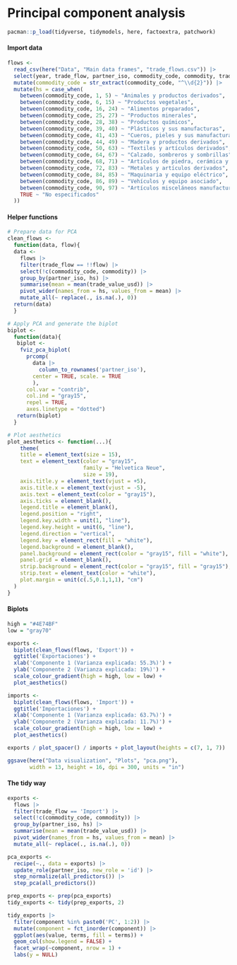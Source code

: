 # Principal component analysis

```r
pacman::p_load(tidyverse, tidymodels, here, factoextra, patchwork)
```

#### Import data

```r
flows <- 
  read_csv(here("Data", "Main data frames", "trade_flows.csv")) |> 
  select(year, trade_flow, partner_iso, commodity_code, commodity, trade_value_usd) |> 
  mutate(commodity_code = str_extract(commodity_code, "^\\d{2}")) |> 
  mutate(hs = case_when(
    between(commodity_code, 1, 5) ~ "Animales y productos derivados",
    between(commodity_code, 6, 15) ~ "Productos vegetales",
    between(commodity_code, 16, 24) ~ "Alimentos preparados",
    between(commodity_code, 25, 27) ~ "Productos minerales",
    between(commodity_code, 28, 38) ~ "Productos químicos",
    between(commodity_code, 39, 40) ~ "Plásticos y sus manufacturas",
    between(commodity_code, 41, 43) ~ "Cueros, pieles y sus manufacturas",
    between(commodity_code, 44, 49) ~ "Madera y productos derivados",
    between(commodity_code, 50, 63) ~ "Textiles y artículos derivados",
    between(commodity_code, 64, 67) ~ "Calzado, sombreros y sombrillas",
    between(commodity_code, 68, 71) ~ "Artículos de piedra, cerámica y vidrio",
    between(commodity_code, 72, 83) ~ "Metales y artículos derivados",
    between(commodity_code, 84, 85) ~ "Maquinaria y equipo eléctrico",
    between(commodity_code, 86, 89) ~ "Vehículos y equipo asociado",
    between(commodity_code, 90, 97) ~ "Artículos misceláneos manufacturados",
    TRUE ~ "No especificados"
  ))
```

#### Helper functions

```r
# Prepare data for PCA
clean_flows <- 
  function(data, flow){
  data <- 
    flows |> 
    filter(trade_flow == !!flow) |> 
    select(!c(commodity_code, commodity)) |> 
    group_by(partner_iso, hs) |> 
    summarise(mean = mean(trade_value_usd)) |> 
    pivot_wider(names_from = hs, values_from = mean) |> 
    mutate_all(~ replace(., is.na(.), 0))
  return(data)
  }

# Apply PCA and generate the biplot
biplot <- 
  function(data){
   biplot <- 
    fviz_pca_biplot(
      prcomp(
        data |> 
          column_to_rownames('partner_iso'), 
        center = TRUE, scale. = TRUE
        ), 
      col.var = "contrib",
      col.ind = "gray15",
      repel = TRUE,
      axes.linetype = "dotted")
   return(biplot)
  }

# Plot aesthetics
plot_aesthetics <- function(...){
    theme(
    title = element_text(size = 15),
    text = element_text(color = "gray15", 
                        family = "Helvetica Neue",
                        size = 19),
    axis.title.y = element_text(vjust = +5),
    axis.title.x = element_text(vjust = -5),
    axis.text = element_text(color = "gray15"),
    axis.ticks = element_blank(),
    legend.title = element_blank(),
    legend.position = "right",
    legend.key.width = unit(1, "line"),
    legend.key.height = unit(6, "line"),
    legend.direction = "vertical", 
    legend.key = element_rect(fill = "white"),
    legend.background = element_blank(),
    panel.background = element_rect(color = "gray15", fill = "white"),
    panel.grid = element_blank(),
    strip.background = element_rect(color = "gray15", fill = "gray15"),
    strip.text = element_text(color = "white"),
    plot.margin = unit(c(.5,0.1,1,1), "cm")
  )
}
```

#### Biplots

```r
high = "#4E74BF"
low = "gray70"

exports <- 
  biplot(clean_flows(flows, 'Export')) +
  ggtitle('Exportaciones') +
  xlab('Componente 1 (Varianza explicada: 55.3%)') +
  ylab('Componente 2 (Varianza explicada: 19%)') +
  scale_colour_gradient(high = high, low = low) +
  plot_aesthetics()

imports <- 
  biplot(clean_flows(flows, 'Import')) +
  ggtitle('Importaciones') +
  xlab('Componente 1 (Varianza explicada: 63.7%)') +
  ylab('Componente 2 (Varianza explicada: 11.7%)') +
  scale_colour_gradient(high = high, low = low) +
  plot_aesthetics()

exports / plot_spacer() / imports + plot_layout(heights = c(7, 1, 7))
```

```r
ggsave(here("Data visualization", "Plots", "pca.png"), 
       width = 13, height = 16, dpi = 300, units = "in")
```

#### The tidy way

```r
exports <- 
  flows |> 
  filter(trade_flow == 'Import') |> 
  select(!c(commodity_code, commodity)) |> 
  group_by(partner_iso, hs) |> 
  summarise(mean = mean(trade_value_usd)) |> 
  pivot_wider(names_from = hs, values_from = mean) |> 
  mutate_all(~ replace(., is.na(.), 0))

pca_exports <- 
  recipe(~., data = exports) |> 
  update_role(partner_iso, new_role = 'id') |> 
  step_normalize(all_predictors()) |> 
  step_pca(all_predictors())

prep_exports <- prep(pca_exports)
tidy_exports <- tidy(prep_exports, 2)

tidy_exports |> 
  filter(component %in% paste0('PC', 1:2)) |> 
  mutate(component = fct_inorder(component)) |> 
  ggplot(aes(value, terms, fill = terms)) +
  geom_col(show.legend = FALSE) +
  facet_wrap(~component, nrow = 1) +
  labs(y = NULL)
```
